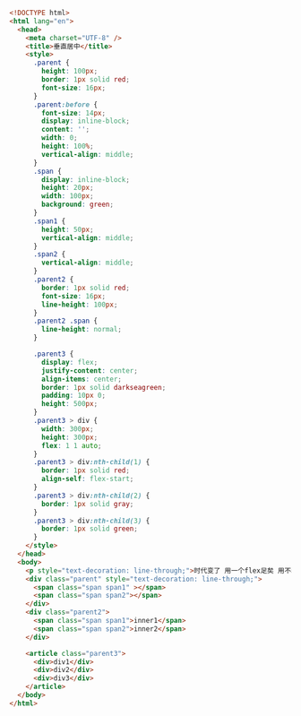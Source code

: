 ```html
<!DOCTYPE html>
<html lang="en">
  <head>
    <meta charset="UTF-8" />
    <title>垂直居中</title>
    <style>
      .parent {
        height: 100px;
        border: 1px solid red;
        font-size: 16px;
      }
      .parent:before {
        font-size: 14px;
        display: inline-block;
        content: '';
        width: 0;
        height: 100%;
        vertical-align: middle;
      }
      .span {
        display: inline-block;
        height: 20px;
        width: 100px;
        background: green;
      }
      .span1 {
        height: 50px;
        vertical-align: middle;
      }
      .span2 {
        vertical-align: middle;
      }
      .parent2 {
        border: 1px solid red;
        font-size: 16px;
        line-height: 100px;
      }
      .parent2 .span {
        line-height: normal;
      }

      .parent3 {
        display: flex;
        justify-content: center;
        align-items: center;
        border: 1px solid darkseagreen;
        padding: 10px 0;
        height: 500px;
      }
      .parent3 > div {
        width: 300px;
        height: 300px;
        flex: 1 1 auto;
      }
      .parent3 > div:nth-child(1) {
        border: 1px solid red;
        align-self: flex-start;
      }
      .parent3 > div:nth-child(2) {
        border: 1px solid gray;
      }
      .parent3 > div:nth-child(3) {
        border: 1px solid green;
      }
    </style>
  </head>
  <body>
    <p style="text-decoration: line-through;">时代变了 用一个flex足矣 用不着这些了 </p>
    <div class="parent" style="text-decoration: line-through;">
      <span class="span span1" ></span>
      <span class="span span2"></span>
    </div>
    <div class="parent2">
      <span class="span span1">inner1</span>
      <span class="span span2">inner2</span>
    </div>

    <article class="parent3">
      <div>div1</div>
      <div>div2</div>
      <div>div3</div>
    </article>
  </body>
</html>
```
